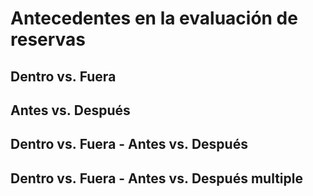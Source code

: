 # Antecedentes en la evaluación de reservas

## Dentro vs. Fuera

## Antes vs. Después

## Dentro vs. Fuera - Antes vs. Después

## Dentro vs. Fuera - Antes vs. Después multiple